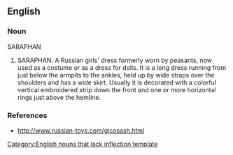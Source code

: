 ==English==

===Noun===
SARAPHAN
{{infl|en|noun}}[[Category:English nouns that lack inflection template]]

# SARAPHAN. A Russian girls' dress formerly worn by peasants, now used as a costume or as a dress for dolls. It is a long dress running from just below the armpits to the ankles, held up by wide straps over the shoulders and has a wide skirt. Usually it is decorated with a colorful vertical embroidered strip down the front and one or more horizontal rings just above the hemline.

===References===
*http://www.russian-toys.com/gicosash.html